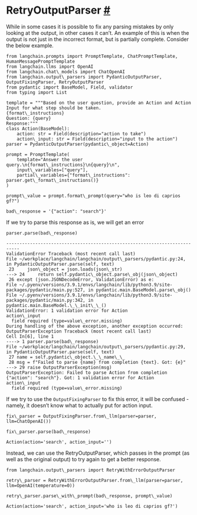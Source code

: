  RetryOutputParser
 [#](#retryoutputparser "Permalink to this headline")
=========================================================================
 While in some cases it is possible to fix any parsing mistakes by only looking at the output, in other cases it can’t. An example of this is when the output is not just in the incorrect format, but is partially complete. Consider the below example.
```
from langchain.prompts import PromptTemplate, ChatPromptTemplate, HumanMessagePromptTemplate
from langchain.llms import OpenAI
from langchain.chat\_models import ChatOpenAI
from langchain.output\_parsers import PydanticOutputParser, OutputFixingParser, RetryOutputParser
from pydantic import BaseModel, Field, validator
from typing import List
```
```
template = """Based on the user question, provide an Action and Action Input for what step should be taken.
{format\_instructions}
Question: {query}
Response:"""
class Action(BaseModel):
    action: str = Field(description="action to take")
    action\_input: str = Field(description="input to the action")
parser = PydanticOutputParser(pydantic\_object=Action)
```
```
prompt = PromptTemplate(
    template="Answer the user query.\n{format\_instructions}\n{query}\n",
    input\_variables=["query"],
    partial\_variables={"format\_instructions": parser.get\_format\_instructions()}
)
```
```
prompt\_value = prompt.format\_prompt(query="who is leo di caprios gf?")
```
```
bad\_response = '{"action": "search"}'
```
 If we try to parse this response as is, we will get an error
```
parser.parse(bad\_response)
```
```
---------------------------------------------------------------------------
ValidationError Traceback (most recent call last)
File ~/workplace/langchain/langchain/output\_parsers/pydantic.py:24, in PydanticOutputParser.parse(self, text)
 23     json\_object = json.loads(json\_str)
---> 24     return self.pydantic\_object.parse\_obj(json\_object)
 26 except (json.JSONDecodeError, ValidationError) as e:
File ~/.pyenv/versions/3.9.1/envs/langchain/lib/python3.9/site-packages/pydantic/main.py:527, in pydantic.main.BaseModel.parse\_obj()
File ~/.pyenv/versions/3.9.1/envs/langchain/lib/python3.9/site-packages/pydantic/main.py:342, in pydantic.main.BaseModel.\_\_init\_\_()
ValidationError: 1 validation error for Action
action\_input
  field required (type=value\_error.missing)
During handling of the above exception, another exception occurred:
OutputParserException Traceback (most recent call last)
Cell In[6], line 1
----> 1 parser.parse(bad\_response)
File ~/workplace/langchain/langchain/output\_parsers/pydantic.py:29, in PydanticOutputParser.parse(self, text)
 27 name = self.pydantic\_object.\_\_name\_\_
 28 msg = f"Failed to parse {name} from completion {text}. Got: {e}"
---> 29 raise OutputParserException(msg)
OutputParserException: Failed to parse Action from completion {"action": "search"}. Got: 1 validation error for Action
action\_input
  field required (type=value\_error.missing)
```
 If we try to use the
 `OutputFixingParser`
 to fix this error, it will be confused - namely, it doesn’t know what to actually put for action input.
```
fix\_parser = OutputFixingParser.from\_llm(parser=parser, llm=ChatOpenAI())
```
```
fix\_parser.parse(bad\_response)
```
```
Action(action='search', action_input='')
```
 Instead, we can use the RetryOutputParser, which passes in the prompt (as well as the original output) to try again to get a better response.
```
from langchain.output\_parsers import RetryWithErrorOutputParser
```
```
retry\_parser = RetryWithErrorOutputParser.from\_llm(parser=parser, llm=OpenAI(temperature=0))
```
```
retry\_parser.parse\_with\_prompt(bad\_response, prompt\_value)
```
```
Action(action='search', action_input='who is leo di caprios gf?')
```
